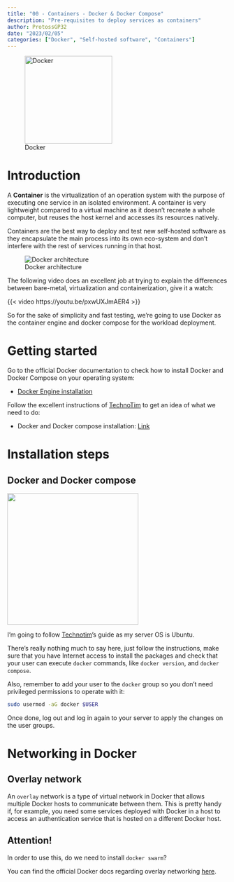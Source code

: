 ```yaml
---
title: "00 - Containers - Docker & Docker Compose"
description: "Pre-requisites to deploy services as containers"
author: ProtossGP32
date: "2023/02/05"
categories: ["Docker", "Self-hosted software", "Containers"]
---
```


![Docker](https://www.docker.com/wp-content/uploads/2022/03/Moby-logo.png){width=200 fig-align=center}

# Introduction
A **Container** is the virtualization of an operation system with the purpose of executing one service in an isolated environment. A container is very lightweight compared to a virtual machine as it doesn't recreate a whole computer, but reuses the host kernel and accesses its resources natively.

Containers are the best way to deploy and test new self-hosted software as they encapsulate the main process into its own eco-system and don't interfere with the rest of services running in that host.

![Docker architecture](https://docs.docker.com/engine/images/architecture.svg)

The following video does an excellent job at trying to explain the differences between bare-metal, virtualization and containerization, give it a watch:

{{< video https://youtu.be/pxwUXJmAER4 >}}

So for the sake of simplicity and fast testing, we're going to use Docker as the container engine and docker compose for the workload deployment.

# Getting started
Go to the official Docker documentation to check how to install Docker and Docker Compose on your operating system:

- [Docker Engine installation](https://docs.docker.com/engine/install/)

Follow the excellent instructions of [TechnoTim](https://docs.technotim.live/) to get an idea of what we need to do:

- Docker and Docker compose installation: [Link](https://docs.technotim.live/posts/docker-compose-install/)

# Installation steps
## Docker and Docker compose
![](https://www.docker.com/wp-content/uploads/2022/03/horizontal-logo-monochromatic-white.png){width=300}

I'm going to follow [Technotim](https://docs.technotim.live/posts/docker-compose-install/#install-docker-engine-containerd-and-docker-compose-on-ubuntu)'s guide as my server OS is Ubuntu.

There's really nothing much to say here, just follow the instructions, make sure that you have Internet access to install the packages and check that your user can execute `docker` commands, like `docker version`, and `docker compose`.

Also, remember to add your user to the `docker` group so you don't need privileged permissions to operate with it:

```bash
sudo usermod -aG docker $USER
```

Once done, log out and log in again to your server to apply the changes on the user groups.

# Networking in Docker
## Overlay network
An `overlay` network is a type of virtual network in Docker that allows multiple Docker hosts to communicate between them. This is pretty handy if, for example, you need some services deployed with Docker in a host to access an authentication service that is hosted on a different Docker host.

:::{.callout-warning}
## Attention!
In order to use this, do we need to install `docker swarm`?
:::

You can find the official Docker docs regarding overlay networking [here](https://docs.docker.com/network/overlay/).